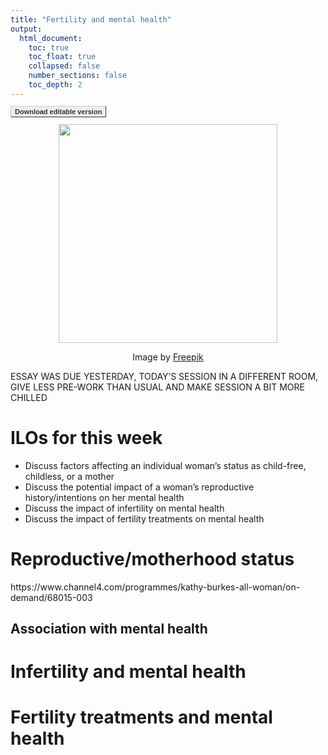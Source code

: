 ```yaml
---
title: "Fertility and mental health"
output:
  html_document:
    toc: true
    toc_float: true
    collapsed: false
    number_sections: false
    toc_depth: 2
---
```


<style type="text/css">

.button {
  font: bold 11px Arial;
  text-decoration: none;
  background-color: #EEEEEE;
  color: #333333;
  padding: 2px 6px 2px 6px;
  border-top: 1px solid #CCCCCC;
  border-right: 1px solid #333333;
  border-bottom: 1px solid #333333;
  border-left: 1px solid #CCCCCC;
}
</style>

<a href="https://www.dropbox.com/s/zm2dm3bzbz28ho1/W8.docx?dl=1" class="button">Download editable version</a>

<center>
![](images/fertility.jpg){width=350px}

Image by <a href="https://www.freepik.com/free-vector/hand-drawn-flat-design-ivf-illustration_27596558.htm#query=ivf&position=33&from_view=keyword">Freepik</a>
</center>

ESSAY WAS DUE YESTERDAY, TODAY'S SESSION IN A DIFFERENT ROOM, GIVE LESS PRE-WORK THAN USUAL AND MAKE SESSION A BIT MORE CHILLED

# ILOs for this week

- Discuss factors affecting an individual woman's status as child-free, childless, or a mother
- Discuss the potential impact of a woman's reproductive history/intentions on her mental health
- Discuss the impact of infertility on mental health
- Discuss the impact of fertility treatments on mental health


# Reproductive/motherhood status

https://www.channel4.com/programmes/kathy-burkes-all-woman/on-demand/68015-003

## Association with mental health

# Infertility and mental health

# Fertility treatments and mental health